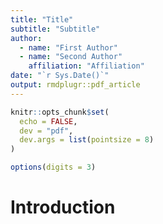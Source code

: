 ```yaml
---
title: "Title"
subtitle: "Subtitle"
author:
  - name: "First Author"
  - name: "Second Author"
    affiliation: "Affiliation"
date: "`r Sys.Date()`"
output: rmdplugr::pdf_article
---
```


```r
knitr::opts_chunk$set(
  echo = FALSE,
  dev = "pdf",
  dev.args = list(pointsize = 8)
)

options(digits = 3)
```

# Introduction

